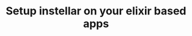 ---
id: 1
link: Elixir
title: Setup instellar on your elixir based apps
description: This page takes you through setting up instellar on a Phoenix application
section: Language and Framework
---